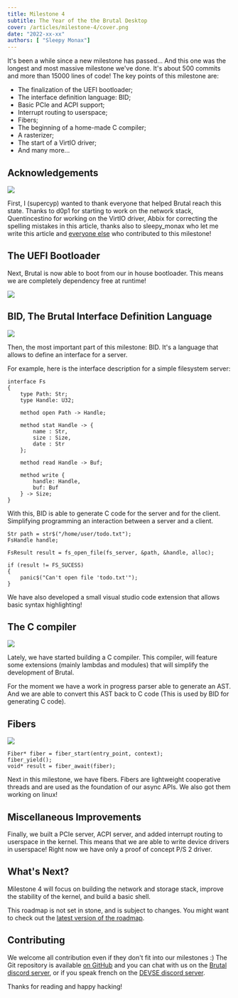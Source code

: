 ```yaml
---
title: Milestone 4
subtitle: The Year of the the Brutal Desktop
cover: /articles/milestone-4/cover.png
date: "2022-xx-xx"
authors: [ "Sleepy Monax"]
---
```


It's been a while since a new milestone has passed... And this one was the longest and most massive milestone we've done. It's about 500 commits and more than 15000 lines of code! The key points of this milestone are:

 - The finalization of the UEFI bootloader;
 - The interface definition language: BID;
 - Basic PCIe and ACPI support;
 - Interrupt routing to userspace;
 - Fibers;
 - The beginning of a home-made C compiler;
 - A rasterizer;
 - The start of a VirtIO driver;
 - And many more...

## Acknowledgements

![](/articles/milestone-3/thanks.png)

First, I (supercyp) wanted to thank everyone that helped Brutal reach this state. Thanks to d0p1 for starting to work on the network stack, Quentincestino for working on the VirtIO driver, Abbix for correcting the spelling mistakes in this article, thanks also to sleepy_monax who let me write this article and <a href="https://github.com/brutal-org/brutal/graphs/contributors">everyone else</a> who contributed to this milestone!

## The UEFI Bootloader

Next, Brutal is now able to boot from our in house bootloader. This means we are
completely dependency free at runtime!

![](/articles/milestone-3/boot.png)

## BID, The Brutal Interface Definition Language

![](/articles/milestone-3/bid.png)

Then, the most important part of this milestone: BID. It's a language that allows to define an interface for a server.

For example, here is the interface description for a simple filesystem server:

```
interface Fs
{
    type Path: Str;
    type Handle: U32;

    method open Path -> Handle;

    method stat Handle -> {
        name : Str,
        size : Size,
        date : Str
    };

    method read Handle -> Buf;

    method write {
        handle: Handle,
        buf: Buf
    } -> Size;
}
```

With this, BID is able to generate C code for the server and for the client. Simplifying programming an interaction between a server and a client.

```
Str path = str$("/home/user/todo.txt");
FsHandle handle;

FsResult result = fs_open_file(fs_server, &path, &handle, alloc);

if (result != FS_SUCESS)
{
    panic$("Can't open file 'todo.txt'");
}
```

We have also developed a small visual studio code extension that allows basic syntax highlighting!

## The C compiler

![](/articles/milestone-3/cc.png)

Lately, we have started building a C compiler. This compiler, will feature some extensions (mainly lambdas and modules) that will simplify the development of Brutal.

For the moment we have a work in progress parser able to generate an AST. And we are able to convert this AST back to C code (This is used by BID for generating C code).

## Fibers

![](/articles/milestone-3/fibers.png)

```
Fiber* fiber = fiber_start(entry_point, context);
fiber_yield();
void* result = fiber_await(fiber);
```

Next in this milestone, we have fibers. Fibers are lightweight cooperative threads and are used as the foundation of our async APIs. We also got them working on linux!

## Miscellaneous Improvements

Finally, we built a PCIe server, ACPI server, and added interrupt routing to userspace in the kernel. This means that we are able to write device drivers in userspace! Right now we have only a proof of concept P/S 2 driver.

## What's Next?

Milestone 4 will focus on building the network and storage stack, improve the stability of the kernel, and build a basic shell.

This roadmap is not set in stone, and is subject to changes. You might want to check out the <a href="https://github.com/brutal-org/brutal/blob/main/book/roadmap.md">latest version of the roadmap</a>.

## Contributing

We welcome all contribution even if they don't fit into our milestones :) The Git repository is available <a class="link" href="https://github.com/brutal-org/brutal">on GitHub</a> and you can chat with us on the <a class="link" href="http://discord.skiftos.org">Brutal discord server</a>, or if you speak french on the <a class="link" href="https://discord.com/invite/3XjkM6q">DEVSE discord server</a>.

Thanks for reading and happy hacking!
